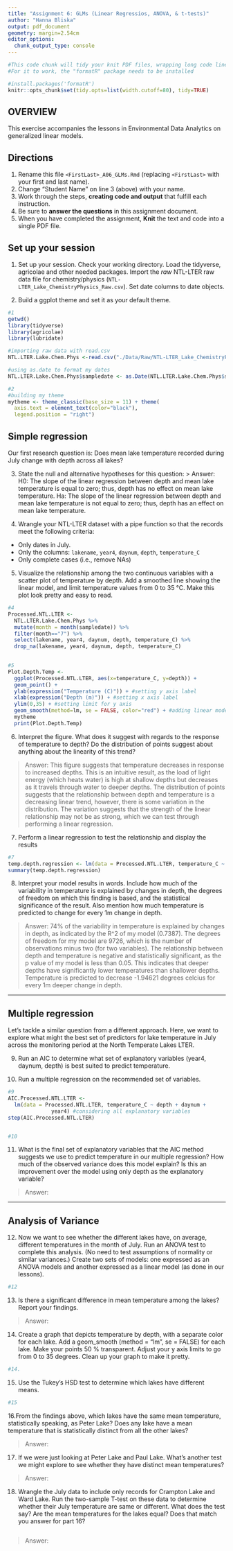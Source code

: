 ```yaml
---
title: "Assignment 6: GLMs (Linear Regressios, ANOVA, & t-tests)"
author: "Hanna Bliska"
output: pdf_document
geometry: margin=2.54cm
editor_options: 
  chunk_output_type: console
---
```


```r
#This code chunk will tidy your knit PDF files, wrapping long code lines
#For it to work, the "formatR" package needs to be installed

#install.packages('formatR')
knitr::opts_chunk$set(tidy.opts=list(width.cutoff=80), tidy=TRUE)
```

## OVERVIEW

This exercise accompanies the lessons in Environmental Data Analytics on generalized linear models. 

## Directions
1. Rename this file `<FirstLast>_A06_GLMs.Rmd` (replacing `<FirstLast>` with your first and last name).
2. Change "Student Name" on line 3 (above) with your name.
3. Work through the steps, **creating code and output** that fulfill each instruction.
4. Be sure to **answer the questions** in this assignment document.
5. When you have completed the assignment, **Knit** the text and code into a single PDF file.


## Set up your session 
1. Set up your session. Check your working directory. Load the tidyverse, agricolae and other needed packages. Import the *raw* NTL-LTER raw data file for chemistry/physics (`NTL-LTER_Lake_ChemistryPhysics_Raw.csv`). Set date columns to date objects.

2. Build a ggplot theme and set it as your default theme.

```r
#1
getwd()
library(tidyverse)
library(agricolae)
library(lubridate)

#importing raw data with read.csv
NTL.LTER.Lake.Chem.Phys <-read.csv("./Data/Raw/NTL-LTER_Lake_ChemistryPhysics_Raw.csv", stringsAsFactors = TRUE)

#using as.date to format my dates
NTL.LTER.Lake.Chem.Phys$sampledate <- as.Date(NTL.LTER.Lake.Chem.Phys$sampledate , format = "%m/%d/%y")

#2
#building my theme
mytheme <- theme_classic(base_size = 11) + theme(
  axis.text = element_text(color="black"), 
  legend.position = "right") 

```

## Simple regression
Our first research question is: Does mean lake temperature recorded during July change with depth across all lakes?

3. State the null and alternative hypotheses for this question:
> Answer:
H0: The slope of the linear regression between depth and mean lake temperature is equal to zero; thus, depth has no effect on mean lake temperature.
Ha: The slope of the linear regression between depth and mean lake temperature is not equal to zero; thus, depth has an effect on mean lake temperature.


4.  Wrangle your NTL-LTER dataset with a pipe function so that the records meet the following criteria: 
 * Only dates in July. 
 * Only the columns: `lakename`, `year4`, `daynum`, `depth`, `temperature_C`
 * Only complete cases (i.e., remove NAs)

5. Visualize the relationship among the two continuous variables with a scatter plot of temperature by depth. Add a smoothed line showing the linear model, and limit temperature values from 0 to 35 °C. Make this plot look pretty and easy to read.

```r
#4
Processed.NTL.LTER <- 
  NTL.LTER.Lake.Chem.Phys %>%
  mutate(month = month(sampledate)) %>%
  filter(month=="7") %>%
  select(lakename, year4, daynum, depth, temperature_C) %>%
  drop_na(lakename, year4, daynum, depth, temperature_C)
  

#5
Plot.Depth.Temp <-
  ggplot(Processed.NTL.LTER, aes(x=temperature_C, y=depth)) +
  geom_point() +
  ylab(expression("Temperature (C)")) + #setting y axis label
  xlab(expression("Depth (m)")) + #setting x axis label
  ylim(0,35) + #setting limit for y axis
  geom_smooth(method=lm, se = FALSE, color="red") + #adding linear model
  mytheme
  print(Plot.Depth.Temp)

```


6. Interpret the figure. What does it suggest with regards to the response of temperature to depth? Do the distribution of points suggest about anything about the linearity of this trend?

> Answer: This figure suggests that temperature decreases in response to increased depths. This is an intuitive result, as the load of light energy (which heats water) is high at shallow depths but decreases as it travels through water to deeper depths. The distribution of points suggests that the relationship between depth and temperature is a decreasing linear trend, however, there is some variation in the distribution. The variation suggests that the strength of the linear relationship may not be as strong, which we can test through performing a linear regression.

7. Perform a linear regression to test the relationship and display the results

```r
#7
temp.depth.regression <- lm(data = Processed.NTL.LTER, temperature_C ~ depth) #linear regression between temperature and depth
summary(temp.depth.regression)

```


8. Interpret your model results in words. Include how much of the variability in temperature is explained by changes in depth, the degrees of freedom on which this finding is based, and the statistical significance of the result. Also mention how much temperature is predicted to change for every 1m change in depth. 

> Answer: 74% of the variability in temperature is explained by changes in depth, as indicated by the R^2 of my model (0.7387). The degrees of freedom for my model are 9726, which is the number of observations minus two (for two variables). The relationship between depth and temperature is negative and statistically significant, as the p value of my model is less than 0.05. This indicates that deeper depths have significantly lower temperatures than shallower depths. Temperature is predicted to decrease -1.94621 degrees celcius for every 1m deeper change in depth.

---

## Multiple regression
Let's tackle a similar question from a different approach. Here, we want to explore what might the best set of predictors for lake temperature in July across the monitoring period at the North Temperate Lakes LTER. 


9. Run an AIC to determine what set of explanatory variables (year4, daynum, depth) is best suited to predict temperature.

10. Run a multiple regression on the recommended set of variables. 

```r
#9
AIC.Processed.NTL.LTER <- 
  lm(data = Processed.NTL.LTER, temperature_C ~ depth + daynum + 
              year4) #considering all explanatory variables
step(AIC.Processed.NTL.LTER)


#10


```

11. What is the final set of explanatory variables that the AIC method suggests we use to predict temperature in our multiple regression? How much of the observed variance does this model explain? Is this an improvement over the model using only depth as the explanatory variable?

> Answer: 



---
## Analysis of Variance

12. Now we want to see whether the different lakes have, on average, different temperatures in the month of July. Run an ANOVA test to complete this analysis. (No need to test assumptions of normality or similar variances.) Create two sets of models: one expressed as an ANOVA models and another expressed as a linear model (as done in our lessons).

```r
#12


```

13. Is there a significant difference in mean temperature among the lakes? Report your findings. 

> Answer: 



14. Create a graph that depicts temperature by depth, with a separate color for each lake. Add a geom_smooth (method = "lm", se = FALSE) for each lake. Make your points 50 % transparent. Adjust your y axis limits to go from 0 to 35 degrees. Clean up your graph to make it pretty. 

```r
#14.


```

15. Use the Tukey's HSD test to determine which lakes have different means.

```r
#15


```

16.From the findings above, which lakes have the same mean temperature, statistically speaking, as Peter Lake? Does any lake have a mean temperature that is statistically distinct from all the other lakes?

>Answer:

 

17. If we were just looking at Peter Lake and Paul Lake. What's another test we might explore to see whether they have distinct mean temperatures? 

>Answer: 



18. Wrangle the July data to include only records for Crampton Lake and Ward Lake. Run the two-sample T-test on these data to determine whether their July temperature are same or different. What does the test say? Are the mean temperatures for the lakes equal? Does that match you answer for part 16?

```r

```

>Answer: 
